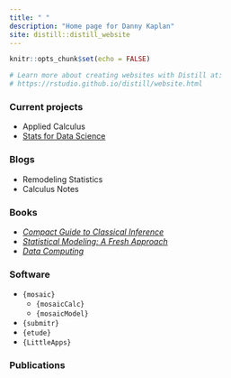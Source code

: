 ```yaml
---
title: " "
description: "Home page for Danny Kaplan"
site: distill::distill_website
---
```


```r
knitr::opts_chunk$set(echo = FALSE)

# Learn more about creating websites with Distill at:
# https://rstudio.github.io/distill/website.html

```

### Current projects

- Applied Calculus
- [Stats for Data Science](https://dtkaplan.github.io/SDS-book/)


### Blogs

- Remodeling Statistics
- Calculus Notes

### Books

- [*Compact Guide to Classical Inference*](https://dtkaplan.github.io/CompactInference/)
- [*Statistical Modeling: A Fresh Approach*](https://dtkaplan.github.io/SDS-book)
- [*Data Computing*](https://dtkaplan.github.io/DataComputingEbook/)

### Software

- `{mosaic}`
    - `{mosaicCalc}`
    - `{mosaicModel}`
- `{submitr}`
- `{etude}`
- `{LittleApps}`

### Publications